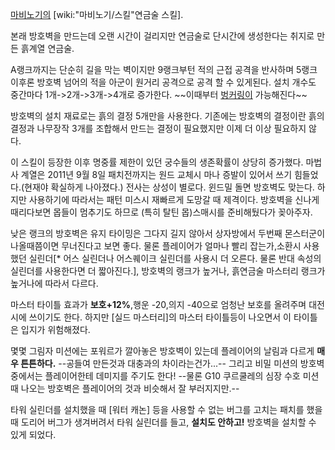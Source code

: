 [[마비노기]]의 [wiki:"마비노기/스킬"연금술 스킬].

본래 방호벽을 만드는데 오랜 시간이 걸리지만 연금술로 단시간에 생성한다는 취지로 만든 흙계열 연금술.

A랭크까지는 단순히 길을 막는 벽이지만 9랭크부턴 적의 근접 공격을 반사하며 5랭크 이후론 방호벽 넘어의 적을 아군이 원거리 공격으로 공격 할 수 있게된다.
설치 개수도 중간마다 1개->2개->3개->4개로 증가한다. ~~이때부터 [[벙커링]]이 가능해진다~~

방호벽의 설치 재료로는 흙의 결정 5개만을 사용한다. 기존에는 방호벽의 결정이란 흙의 결정과 나무장작 3개를 조합해서 만드는 결정이 필요했지만 이제 더 이상 필요하지 않다.

이 스킬이 등장한 이후 명중률 제한이 있던 궁수들의 생존확률이 상당히 증가했다. 마법사 계열은 2011년 9월 8일 패치전까지는 원드 교체시 마나 증발이 있어서 쓰기 힘들었다.(현재야 확실하게 나아졌다.) 전사는 상성이 별로다. 윈드밀 돌면 방호벽도 맞는다. 하지만 사용하기에 따라서는 패턴 미스시 재빠르게 도망갈 때 제격이다. 
방호벽을 신나게 때리다보면 몹들이 멈추기도 하므로 (특히 탈틴 몹)스매시를 준비해뒀다가 꽂아주자.

낮은 랭크의 방호벽은 유지 타이밍은 그다지 길지 않아서 상자방에서 두번째 몬스터군이 나올때쯤이면 무너진다고 보면 좋다. 물론 플레이어가 얼마나 빨리 잡는가,소환시 사용했던 실린더[* 어스 실린더나 어스퀘이크 실린더를 사용시 더 오른다. 물론 반대 속성의 실린더를 사용한다면 더 짧아진다.], 방호벽의 랭크가 높거나, 흙연금술 마스터리 랭크가 높거나에 따라서 다르다.

마스터 타이틀 효과가 '''보호+12%''',행운 -20,의지 -40으로 엄청난 보호를 올려주며 대전시에 쓰이기도 한다. 하지만 [실드 마스터리]의 마스터 타이틀등이 나오면서 이 타이틀은 입지가 위험해졌다.

몇몇 그림자 미션에는 포워르가 깔아놓은 방호벽이 있는데 플레이어의 날림과 다르게 '''매우 튼튼하다.''' --공들여 만든것과 대충과의 차이라는건가...--
그리고 비밀 미션의 방호벽중에서는 플레이어한테 데미지를 주기도 한다!
--물론 G10 쿠르쿨레의 심장 수호 미션때 나오는 방호벽은 플레이어의 것과 비슷해서 잘 부러지지만.--

타워 실린더를 설치했을 때 [워터 캐논] 등을 사용할 수 없는 버그를 고치는 패치를 했을 때 도리어 버그가 생겨버려서 타워 실린더를 들고, '''설치도 안하고!''' 방호벽을 설치할 수 있게 되었다.
